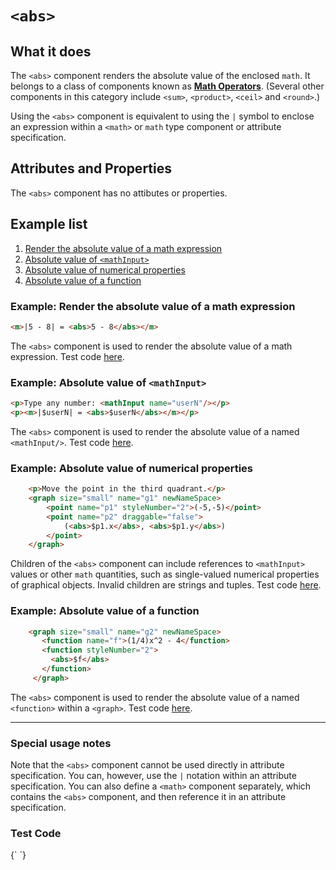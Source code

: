 
# `<abs>`

## What it does
The `<abs>` component renders the absolute value of the enclosed `math`. It belongs to a class of components known as [**Math Operators**](../componentClasses). (Several other components in this category include `<sum>`, `<product>`, `<ceil>` and `<round>`.)

Using the `<abs>` component is equivalent to using the `|` symbol to enclose an expression within a `<math>` or `math` type component or attribute specification. 

## Attributes and Properties
The `<abs>` component has no attibutes or properties.

## Example list
1. [Render the absolute value of a math expression](#math-ex)
2. [Absolute value of `<mathInput>`](#mathInput-ex)
3. [Absolute value of numerical properties](#numProps-ex)
4. [Absolute value of a function](#function-ex)

<a id="math-ex"></a>
### Example: Render the absolute value of a math expression
```html
<m>|5 - 8| = <abs>5 - 8</abs></m>
```
The `<abs>` component is used to render the absolute value of a math expression. Test code [here](#test-code).


<a id="mathInput-ex"></a>
### Example: Absolute value of `<mathInput>`
```html 
<p>Type any number: <mathInput name="userN"/></p>
<p><m>|$userN| = <abs>$userN</abs></m></p>
```
The `<abs>` component is used to render the absolute value of a named `<mathInput/>`. Test code [here](#test-code).

<a id="numProps-ex"></a>
### Example: Absolute value of numerical properties
```html {5}
    <p>Move the point in the third quadrant.</p>
    <graph size="small" name="g1" newNameSpace>
        <point name="p1" styleNumber="2">(-5,-5)</point>
        <point name="p2" draggable="false">
            (<abs>$p1.x</abs>, <abs>$p1.y</abs>)
        </point>
    </graph>
```
Children of the `<abs>` component can include references to `<mathInput>` values or other `math` quantities, such as single-valued numerical properties of graphical objects. Invalid children are strings and tuples.  Test code [here](#test-code).

<a id="function-ex"></a>
### Example: Absolute value of a function
```html {4}
    <graph size="small" name="g2" newNameSpace>
       <function name="f">(1/4)x^2 - 4</function>
       <function styleNumber="2">
         <abs>$f</abs>
       </function>
     </graph>
```
The `<abs>` component is used to render the absolute value of a named `<function>` within a `<graph>`. Test code [here](#test-code).

---
### Special usage notes

Note that the `<abs>` component cannot be used directly in attribute specification. You can, however, use the `|` notation within an attribute specification. You can also define a `<math>` component separately, which contains the `<abs>` component, and then reference it in an attribute specification.

<a id="test-code"></a>
### Test Code
<DoenetML>
{`
<codeEditor showResults resultsLocation="bottom" height="700">
</codeEditor>
`}
</DoenetML>
